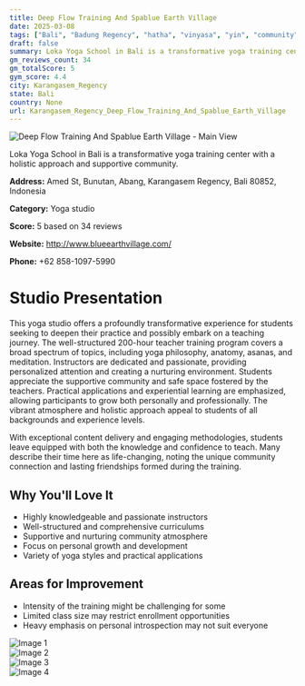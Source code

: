 ```yaml
---
title: Deep Flow Training And Spablue Earth Village
date: 2025-03-08
tags: ["Bali", "Badung Regency", "hatha", "vinyasa", "yin", "community", "holistic", "Karangasem Regency"]  
draft: false
summary: Loka Yoga School in Bali is a transformative yoga training center with a holistic approach and supportive community.
gm_reviews_count: 34
gm_totalScore: 5
gym_score: 4.4
city: Karangasem_Regency
state: Bali
country: None
url: Karangasem_Regency_Deep_Flow_Training_And_Spablue_Earth_Village
---
```


<div className="aspect-[16/9] relative my-8">
  <img 
    src="https://lh5.googleusercontent.com/p/AF1QipPbV4aEo_mSH9V2F3rgjsIY2abYND1ELy5eJMAc=w1920-h1080-k-no"
    alt="Deep Flow Training And Spablue Earth Village - Main View"
    className="object-cover absolute inset-0 w-full h-full rounded-lg"
  />
</div>

Loka Yoga School in Bali is a transformative yoga training center with a holistic approach and supportive community.

**Address:** Amed St, Bunutan, Abang, Karangasem Regency, Bali 80852, Indonesia

**Category:** Yoga studio

**Score:** 5 based on 34 reviews

**Website:** http://www.blueearthvillage.com/

**Phone:** +62 858-1097-5990

# Studio Presentation

This yoga studio offers a profoundly transformative experience for students seeking to deepen their practice and possibly embark on a teaching journey. The well-structured 200-hour teacher training program covers a broad spectrum of topics, including yoga philosophy, anatomy, asanas, and meditation. Instructors are dedicated and passionate, providing personalized attention and creating a nurturing environment. Students appreciate the supportive community and safe space fostered by the teachers. Practical applications and experiential learning are emphasized, allowing participants to grow both personally and professionally. The vibrant atmosphere and holistic approach appeal to students of all backgrounds and experience levels.

With exceptional content delivery and engaging methodologies, students leave equipped with both the knowledge and confidence to teach. Many describe their time here as life-changing, noting the unique community connection and lasting friendships formed during the training.

## Why You'll Love It

- Highly knowledgeable and passionate instructors
- Well-structured and comprehensive curriculums
- Supportive and nurturing community atmosphere
- Focus on personal growth and development
- Variety of yoga styles and practical applications

## Areas for Improvement

- Intensity of the training might be challenging for some
- Limited class size may restrict enrollment opportunities
- Heavy emphasis on personal introspection may not suit everyone

<div className="grid grid-cols-1 xl:grid-cols-2 gap-4 my-8">
<div className="aspect-[4/3] relative"><img src="https://lh5.googleusercontent.com/p/AF1QipPRIEZRreZ0HQi8az86m-HmlIKzd8PWHWSSY04=w1920-h1080-k-no" alt="Image 1" className="object-cover absolute inset-0 w-full h-full rounded-lg" /></div>
<div className="aspect-[4/3] relative"><img src="https://lh5.googleusercontent.com/p/AF1QipNGy5AKAlK4UKaAM4giZq7cKQ_ZeLVidre-MTiK=w1920-h1080-k-no" alt="Image 2" className="object-cover absolute inset-0 w-full h-full rounded-lg" /></div>
<div className="aspect-[4/3] relative"><img src="https://lh5.googleusercontent.com/p/AF1QipP8ZhPAgtF_Wvw3Hw8SMWCGlZ9k8RssgEbkObEk=w1920-h1080-k-no" alt="Image 3" className="object-cover absolute inset-0 w-full h-full rounded-lg" /></div>
<div className="aspect-[4/3] relative"><img src="https://lh5.googleusercontent.com/p/AF1QipN9weIaz_SNcjeous6MQqInG-rxi2axfaTr7GDb=w1920-h1080-k-no" alt="Image 4" className="object-cover absolute inset-0 w-full h-full rounded-lg" /></div>
</div>